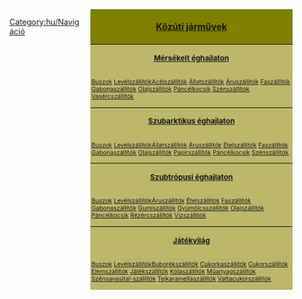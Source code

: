 
<div style="float:right; padding-left:12px; width:360px; background:none;">
<div style="border:0px solid #000000; background:#808000; padding:5px; -moz-border-radius-topleft:5px; -moz-border-radius-topright:5px; font-size: 12pt;"><center><strong><font size="3">[[hu/Manual/Közúti járművek|Közúti járművek]]</font></strong></center></div>
<div style="border:0px solid black; border-top-width: 1px; background:#BDB76B; padding:5px; font-size: 8pt;"><center><font size="2"><strong>[[hu/Manual/Éghajlatok#mersekelt|Mérsékelt éghajlaton]]</strong></font></center></div>
<div style="border:0px solid black; border-top-width: 0px; background:#BDB76B; padding:2px; font-size: 8pt;">{{en/Nowrap begin}}[[hu/Manual/Base Set/Road Vehicles/Buszok|Buszok]]{{en/·w}} [[hu/Manual/Base Set/Road Vehicles/Levélszállítók|Levélszállítók]]{{en/·w}}{{en/·w}}{{en/·w}}[[hu/Manual/Base Set/Road Vehicles/Acélszállítók|Acélszállítók]]{{en/·w}} [[hu/Manual/Base Set/Road Vehicles/Állatszállítók|Állatszállítók]]{{en/·w}} [[hu/Manual/Base Set/Road Vehicles/Áruszállítók|Áruszállítók]]{{en/·w}} [[hu/Manual/Base Set/Road Vehicles/Faszállítók|Faszállítók]]{{en/·w}} [[hu/Manual/Base Set/Road Vehicles/Gabonaszállítók|Gabonaszállítók]]{{en/·w}} [[hu/Manual/Base Set/Road Vehicles/Olajszállítók|Olajszállítók]]{{en/·w}} [[hu/Manual/Base Set/Road Vehicles/Páncélkocsik|Páncélkocsik]]{{en/·w}} [[hu/Manual/Base Set/Road Vehicles/Szénszállítók|Szénszállítók]]{{en/·w}} [[hu/Manual/Base Set/Road Vehicles/Vasércszállítók|Vasércszállítók]]{{en/Nowrap end}}</div>
<div style="border:0px solid black; border-top-width: 1px; background:#BDB76B; padding:5px; font-size: 8pt;"><center><font size="2"><strong>[[hu/Manual/Éghajlatok#szubarktikus|Szubarktikus éghajlaton]]</strong></font></center></div>
<div style="border:0px solid black; border-top-width: 0px; background:#BDB76B; padding:2px; font-size: 8pt;">{{en/Nowrap begin}}[[hu/Manual/Base Set/Road Vehicles/Buszok|Buszok]]{{en/·w}} [[hu/Manual/Base Set/Road Vehicles/Levélszállítók|Levélszállítók]]{{en/·w}}{{en/·w}}{{en/·w}}[[hu/Manual/Base Set/Road Vehicles/Állatszállítók|Állatszállítók]]{{en/·w}} [[hu/Manual/Base Set/Road Vehicles/Áruszállítók|Áruszállítók]]{{en/·w}} [[hu/Manual/Base Set/Road Vehicles/Ételszállítók|Ételszállítók]]{{en/·w}} [[hu/Manual/Base Set/Road Vehicles/Faszállítók|Faszállítók]]{{en/·w}} [[hu/Manual/Base Set/Road Vehicles/Gabonaszállítók|Gabonaszállítók]]{{en/·w}} [[hu/Manual/Base Set/Road Vehicles/Olajszállítók|Olajszállítók]]{{en/·w}} [[hu/Manual/Base Set/Road Vehicles/Papírszállítók|Papírszállítók]]{{en/·w}} [[hu/Manual/Base Set/Road Vehicles/Páncélkocsik|Páncélkocsik]]{{en/·w}} [[hu/Manual/Base Set/Road Vehicles/Szénszállítók|Szénszállítók]]{{en/Nowrap end}}</div>
<div style="border:0px solid black; border-top-width: 1px; background:#BDB76B; padding:5px; font-size: 8pt;"><center><font size="2"><strong>[[hu/Manual/Éghajlatok#szubtropusi|Szubtrópusi éghajlaton]]</strong></font></center></div>
<div style="border:0px solid black; border-top-width: 0px; background:#BDB76B; padding:2px; font-size: 8pt;">{{en/Nowrap begin}}[[hu/Manual/Base Set/Road Vehicles/Buszok|Buszok]]{{en/·w}} [[hu/Manual/Base Set/Road Vehicles/Levélszállítók|Levélszállítók]]{{en/·w}}{{en/·w}}{{en/·w}}[[hu/Manual/Base Set/Road Vehicles/Áruszállítók|Áruszállítók]]{{en/·w}} [[hu/Manual/Base Set/Road Vehicles/Ételszállítók|Ételszállítók]]{{en/·w}} [[hu/Manual/Base Set/Road Vehicles/Faszállítók|Faszállítók]]{{en/·w}} [[hu/Manual/Base Set/Road Vehicles/Gabonaszállítók|Gabonaszállítók]]{{en/·w}} [[hu/Manual/Base Set/Road Vehicles/Gumiszállítók|Gumiszállítók]]{{en/·w}} [[hu/Manual/Base Set/Road Vehicles/Gyümölcsszállítók|Gyümölcsszállítók]]{{en/·w}} [[hu/Manual/Base Set/Road Vehicles/Olajszállítók|Olajszállítók]]{{en/·w}} [[hu/Manual/Base Set/Road Vehicles/Páncélkocsik|Páncélkocsik]]{{en/·w}} [[hu/Manual/Base Set/Road Vehicles/Rézércszállítók|Rézércszállítók]]{{en/·w}} [[hu/Manual/Base Set/Road Vehicles/Vízszállítók|Vízszállítók]]{{en/Nowrap end}}</div>
<div style="border:0px solid black; border-top-width: 1px; background:#BDB76B; padding:5px; font-size: 8pt;"><center><font size="2"><strong>[[hu/Manual/Éghajlatok#jatekvilag|Játékvilág]]</strong></font></center></div>
<div style="border:0px solid black; border-top-width: 0px; background:#BDB76B; padding:2px; font-size: 8pt;">{{en/Nowrap begin}}[[hu/Manual/Base Set/Road Vehicles/Buszok|Buszok]]{{en/·w}} [[hu/Manual/Base Set/Road Vehicles/Levélszállítók|Levélszállítók]]{{en/·w}}{{en/·w}}{{en/·w}}[[hu/Buborékszállítók|Buborékszállítók]]{{en/·w}} [[hu/Cukorkaszállítók|Cukorkaszállítók]]{{en/·w}} [[hu/Cukorszállítók|Cukorszállítók]]{{en/·w}} [[hu/Elemszállítók|Elemszállítók]]{{en/·w}} [[hu/Játékszállítók|Játékszállítók]]{{en/·w}} [[hu/Kólaszállítók|Kólaszállítók]]{{en/·w}} [[hu/Műanyagszállítók|Műanyagszállítók]]{{en/·w}} [[hu/Szénsavasital-szállítók|Szénsavasital-szállítók]]{{en/·w}} [[hu/Tejkaramellaszállítók|Tejkaramellaszállítók]]{{en/·w}} [[hu/Vattacukorszállítók|Vattacukorszállítók]]{{en/Nowrap end}}</div>
</div>
<noinclude>

[[Category:hu/Navigáció]]
</noinclude>